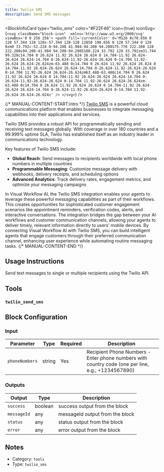 ```yaml
---
title: Twilio SMS
description: Send SMS messages
---
```



<BlockInfoCard 
  type="twilio_sms"
  color="#F22F46"
  icon={true}
  iconSvg={`<svg className="block-icon"  xmlns='http://www.w3.org/2000/svg' viewBox='0 0 256 256'>
      <path
        fill='currentColor'
        d='M128 0c70.656 0 128 57.344 128 128s-57.344 128-128 128S0 198.656 0 128 57.344 0 128 0zm0 33.792c-52.224 0-94.208 41.984-94.208 94.208S75.776 222.208 128 222.208s94.208-41.984 94.208-94.208S180.224 33.792 128 33.792zm31.744 99.328c14.704 0 26.624 11.92 26.624 26.624 0 14.704-11.92 26.624-26.624 26.624-14.704 0-26.624-11.92-26.624-26.624 0-14.704 11.92-26.624 26.624-26.624zm-63.488 0c14.704 0 26.624 11.92 26.624 26.624 0 14.704-11.92 26.624-26.624 26.624-14.704 0-26.624-11.92-26.624-26.624 0-14.704 11.92-26.624 26.624-26.624zm63.488-63.488c14.704 0 26.624 11.92 26.624 26.624 0 14.704-11.92 26.624-26.624 26.624-14.704 0-26.624-11.92-26.624-26.624 0-14.704 11.92-26.624 26.624-26.624zm-63.488 0c14.704 0 26.624 11.92 26.624 26.624 0 14.704-11.92 26.624-26.624 26.624-14.704 0-26.624-11.92-26.624-26.624 0-14.704 11.92-26.624 26.624-26.624z'
      />
    </svg>`}
/>

{/* MANUAL-CONTENT-START:intro */}
[Twilio SMS](https://www.twilio.com/en-us/sms) is a powerful cloud communications platform that enables businesses to integrate messaging capabilities into their applications and services.

Twilio SMS provides a robust API for programmatically sending and receiving text messages globally. With coverage in over 180 countries and a 99.999% uptime SLA, Twilio has established itself as an industry leader in communications technology.

Key features of Twilio SMS include:

- **Global Reach**: Send messages to recipients worldwide with local phone numbers in multiple countries
- **Programmable Messaging**: Customize message delivery with webhooks, delivery receipts, and scheduling options
- **Advanced Analytics**: Track delivery rates, engagement metrics, and optimize your messaging campaigns

In Visual Workflow AI, the Twilio SMS integration enables your agents to leverage these powerful messaging capabilities as part of their workflows. This creates opportunities for sophisticated customer engagement scenarios like appointment reminders, verification codes, alerts, and interactive conversations. The integration bridges the gap between your AI workflows and customer communication channels, allowing your agents to deliver timely, relevant information directly to users' mobile devices. By connecting Visual Workflow AI with Twilio SMS, you can build intelligent agents that engage customers through their preferred communication channel, enhancing user experience while automating routine messaging tasks.
{/* MANUAL-CONTENT-END */}


## Usage Instructions

Send text messages to single or multiple recipients using the Twilio API.



## Tools

### `twilio_send_sms`




## Block Configuration

### Input

| Parameter | Type | Required | Description | 
| --------- | ---- | -------- | ----------- | 
| `phoneNumbers` | string | Yes | Recipient Phone Numbers - Enter phone numbers with country code \(one per line, e.g., +1234567890\) |



### Outputs

| Output | Type | Description |
| ------ | ---- | ----------- |
| `success` | boolean | success output from the block |
| `messageId` | any | messageId output from the block |
| `status` | any | status output from the block |
| `error` | any | error output from the block |


## Notes

- Category: `tools`
- Type: `twilio_sms`

